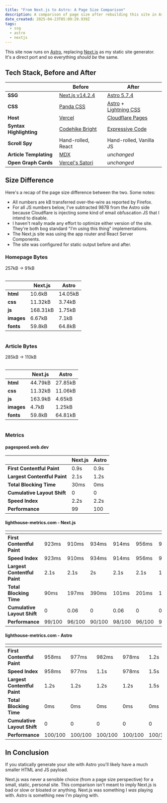 ```yaml
---
title: "From Next.js to Astro: A Page Size Comparison"
description: A comparison of page size after rebuilding this site in Astro
date_created: 2025-04-23T05:09:29.939Z
tags:
  - ssg
  - astro
  - nextjs
---
```



This site now runs on [Astro](https://astro.build/), replacing [Next.js](https://nextjs.org/) as my static site generator. It's a direct port and so everything _should be_ the same.

## Tech Stack, Before and After

|                         | **Before**                                          | **After**                                                                                               |
| ----------------------- | --------------------------------------------------- | ------------------------------------------------------------------------------------------------------- |
| **SSG**                 | [Next.js v14.2.4](https://nextjs.org/)              | [Astro 5.7.4](https://astro.build/)                                                                     |
| **CSS**                 | [Panda CSS](https://panda-css.com/)                 | [Astro](https://docs.astro.build/en/guides/styling/) +<br /> [Lightning CSS](https://lightningcss.dev/) |
| **Host**                | [Vercel](https://vercel.com/)                       | [Cloudflare Pages](https://pages.cloudflare.com/)                                                       |
| **Syntax Highlighting** | [Codehike Bright](https://bright.codehike.org/)     | [Expressive Code](https://expressive-code.com/)                                                         |
| **Scroll Spy**          | Hand-rolled, React                                  | Hand-rolled, Vanilla JS                                                                                 |
| **Article Templating**  | [MDX](https://mdxjs.com/)                           | _unchanged_                                                                                             |
| **Open Graph Cards**    | [Vercel's Satori](https://github.com/vercel/satori) | _unchanged_                                                                                             |

## Size Difference

Here's a recap of the page size difference between the two. Some notes:

- All numbers are kB transferred over-the-wire as reported by Firefox.
- For all JS numbers below, I've subtracted 987B from the Astro side because Cloudflare is injecting some kind of email obfuscation JS that I intend to disable.
- I haven't really made any effort to optimize either version of the site. They're both bog standard "I'm using this thing" implementations.
- The Next.js site was using the app router and React Server Components.
- The site was configured for static output before and after.

### Homepage Bytes

257kB -> 91kB

<div style="margin-block: 1rem; display: flex; gap: 1rem; justify-content: flex-start; flex-wrap: wrap;">
  <span>

|            | **Next.js** | **Astro** |
| ---------- | ----------- | --------- |
| **html**   | 10.6kB      | 14.05kB   |
| **css**    | 11.32kB     | 3.74kB    |
| **js**     | 168.31kB    | 1.75kB    |
| **images** | 6.67kB      | 7.1kB     |
| **fonts**  | 59.8kB      | 64.8kB    |

  </span>
  <span><Chart1 data-invertible alt="Chart showing same data as the table above" /></span>
</div>

### Article Bytes

285kB -> 110kB

<div style="margin-block: 1rem; display: flex; gap: 1rem; justify-content: flex-start; flex-wrap: wrap;">
  <span>
  
|        | **Next.js** | **Astro**   |
| ------ | ------- | ------- |
| **html**   | 44.79kB | 27.85kB |
| **css**    | 11.32kB | 11.06kB |
| **js**     | 163.9kB | 4.65kB  |
| **images** | 4.7kB   | 1.25kB  |
| **fonts**  | 59.8kB  | 64.81kB |

  </span>
  <span><Chart2 data-invertible alt="Chart showing same data as the table above" /></span>
</div>

### Metrics

#### pagespeed.web.dev

|                              | **Next.js** | **Astro** |
| ---------------------------- | ----------- | --------- |
| **First Contentful Paint**   | 0.9s        | 0.9s      |
| **Largest Contentful Paint** | 2.1s        | 1.2s      |
| **Total Blocking Time**      | 30ms        | 0ms       |
| **Cumulative Layout Shift**  | 0           | 0         |
| **Speed Index**              | 2.2s        | 2.2s      |
| **Performance**              | 99          | 100       |

#### lighthouse-metrics.com - Next.js

|                              | <Icon name="openmoji:flag-united-states" alt="Flag of USA" /> | <Icon name="openmoji:flag-united-states" alt="Flag of USA" /> | <Icon name="openmoji:flag-finland" alt="Flag of Finland" /> | <Icon name="openmoji:flag-germany" alt="Flag of Germany" /> | <Icon name="openmoji:flag-japan" alt="Flag of Japan" /> | <Icon name="openmoji:flag-australia" alt="Flag of Australia" /> |
| ---------------------------- | ------------------------------------------------------------- | ------------------------------------------------------------- | ----------------------------------------------------------- | ----------------------------------------------------------- | ------------------------------------------------------- | --------------------------------------------------------------- |
| **First Contentful Paint**   | 923ms                                                         | 910ms                                                         | 934ms                                                       | 914ms                                                       | 956ms                                                   | 914ms                                                           |
| **Speed Index**              | 923ms                                                         | 910ms                                                         | 934ms                                                       | 914ms                                                       | 956ms                                                   | 999ms                                                           |
| **Largest Contentful Paint** | 2.1s                                                          | 2.1s                                                          | 2s                                                          | 2.1s                                                        | 2.1s                                                    | 1.7s                                                            |
| **Total Blocking Time**      | 90ms                                                          | 197ms                                                         | 390ms                                                       | 101ms                                                       | 201ms                                                   | 182ms                                                           |
| **Cumulative Layout Shift**  | 0                                                             | 0.06                                                          | 0                                                           | 0.06                                                        | 0                                                       | 0                                                               |
| **Performance**              | 99/100                                                        | 96/100                                                        | 90/100                                                      | 98/100                                                      | 96/100                                                  | 97/100                                                          |

#### lighthouse-metrics.com - Astro

|                              | <Icon name="openmoji:flag-united-states" alt="Flag of USA" /> | <Icon name="openmoji:flag-united-states" alt="Flag of USA" /> | <Icon name="openmoji:flag-finland" alt="Flag of Finland" /> | <Icon name="openmoji:flag-germany" alt="Flag of Germany" /> | <Icon name="openmoji:flag-japan" alt="Flag of Japan" /> | <Icon name="openmoji:flag-australia" alt="Flag of Australia" /> |
| ---------------------------- | ------------------------------------------------------------- | ------------------------------------------------------------- | ----------------------------------------------------------- | ----------------------------------------------------------- | ------------------------------------------------------- | --------------------------------------------------------------- |
| **First Contentful Paint**   | 958ms                                                         | 977ms                                                         | 982ms                                                       | 978ms                                                       | 1.2s                                                    | 974ms                                                           |
| **Speed Index**              | 958ms                                                         | 977ms                                                         | 1.1s                                                        | 978ms                                                       | 1.5s                                                    | 1.4s                                                            |
| **Largest Contentful Paint** | 1.2s                                                          | 1.2s                                                          | 1.2s                                                        | 1.2s                                                        | 1.5s                                                    | 1.2s                                                            |
| **Total Blocking Time**      | 0ms                                                           | 0ms                                                           | 0ms                                                         | 0ms                                                         | 0ms                                                     | 0ms                                                             |
| **Cumulative Layout Shift**  | 0                                                             | 0                                                             | 0                                                           | 0                                                           | 0                                                       | 0                                                               |
| **Performance**              | 100/100                                                       | 100/100                                                       | 100/100                                                     | 100/100                                                     | 100/100                                                 | 100/100                                                         |

## In Conclusion

If you statically generate your site with Astro you'll likely have a much smaller HTML and JS payload.

Next.js was never a sensible choice (from a page size perspective) for a small, static, personal site. This comparison isn't meant to imply Next.js is bad or slow or bloated or anything. Next.js was something I _was_ playing with. Astro is something new I'm playing with.
